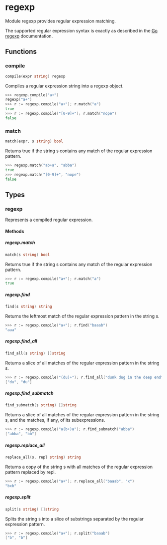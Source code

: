 # regexp

Module regexp provides regular expression matching.

The supported regular expression syntax is exactly as described
in the [Go regexp](https://pkg.go.dev/regexp) documentation.

## Functions

### compile

```go filename="Function signature"
compile(expr string) regexp
```

Compiles a regular expression string into a regexp object.

```go filename="Example"
>>> regexp.compile("a+")
regexp("a+")
>>> r := regexp.compile("a+"); r.match("a")
true
>>> r := regexp.compile("[0-9]+"); r.match("nope")
false
```

### match

```go filename="Function signature"
match(expr, s string) bool
```

Returns true if the string s contains any match of the regular expression pattern.

```go filename="Example"
>>> regexp.match("ab+a", "abba")
true
>>> regexp.match("[0-9]+", "nope")
false
```

## Types

### regexp

Represents a compiled regular expression.

#### Methods

##### regexp.match

```go filename="Method signature"
match(s string) bool
```

Returns true if the string s contains any match of the regular expression pattern.

```go filename="Example"
>>> r := regexp.compile("a+"); r.match("a")
true
```

##### regexp.find

```go filename="Method signature"
find(s string) string
```

Returns the leftmost match of the regular expression pattern in the string s.

```go filename="Example"
>>> r := regexp.compile("a+"); r.find("baaab")
"aaa"
```

##### regexp.find_all

```go filename="Method signature"
find_all(s string) []string
```

Returns a slice of all matches of the regular expression pattern in the string s.

```go filename="Example"
>>> r := regexp.compile("(du)+"); r.find_all("dunk dug in the deep end")
["du", "du"]
```

##### regexp.find_submatch

```go filename="Method signature"
find_submatch(s string) []string
```

Returns a slice of all matches of the regular expression pattern in the string s,
and the matches, if any, of its subexpressions.

```go filename="Example"
>>> r := regexp.compile("a(b+)a"); r.find_submatch("abba")
["abba", "bb"]
```

##### regexp.replace_all

```go filename="Method signature"
replace_all(s, repl string) string
```

Returns a copy of the string s with all matches of the regular expression pattern
replaced by repl.

```go filename="Example"
>>> r := regexp.compile("a+"); r.replace_all("baaab", "x")
"bxb"
```

##### regexp.split

```go filename="Method signature"
split(s string) []string
```

Splits the string s into a slice of substrings separated by the regular expression
pattern.

```go filename="Example"
>>> r := regexp.compile("a+"); r.split("baaab")
["b", "b"]
```
